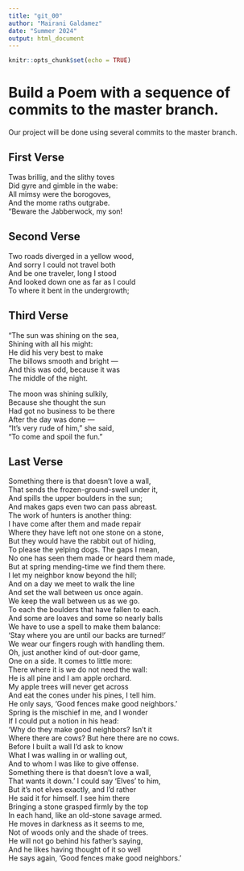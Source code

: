 ```yaml
---
title: "git_00"
author: "Mairani Galdamez"
date: "Summer 2024"
output: html_document
---
```


```r
knitr::opts_chunk$set(echo = TRUE)
```
# Build a Poem with a sequence of commits to the master branch.
Our project will be done using several commits to the master branch.
<!-- Do not modify or change any text in "!--" bracketed areas such as this --- these are instructions to
you, if you change any of this the git program will notice it and compromise your git merging strategy !-->

## First Verse 
<!--Put the first five lines of a poem by Lewis Carrol in this section!-->
Twas brillig, and the slithy toves   
      Did gyre and gimble in the wabe:   
All mimsy were the borogoves,     
      And the mome raths outgrabe.   
“Beware the Jabberwock, my son!       

## Second Verse
<!--Put the first five lines of a poem by Robert Frost here!-->
Two roads diverged in a yellow wood,  
And sorry I could not travel both   
And be one traveler, long I stood  
And looked down one as far as I could  
To where it bent in the undergrowth;  

## Third Verse
<!--Put the first two verses of The Walrus and the Carpenter here!-->
"The sun was shining on the sea,  
      Shining with all his might:  
He did his very best to make  
      The billows smooth and bright —  
And this was odd, because it was  
      The middle of the night.  

The moon was shining sulkily,  
      Because she thought the sun  
Had got no business to be there   
      After the day was done —  
"It's very rude of him," she said,  
      "To come and spoil the fun."  
      
## Last Verse
<!--Put a short poem of your choice 8-20 lines,here!-->

Something there is that doesn’t love a wall,  
That sends the frozen-ground-swell under it,  
And spills the upper boulders in the sun;  
And makes gaps even two can pass abreast.  
The work of hunters is another thing:  
I have come after them and made repair   
Where they have left not one stone on a stone,   
But they would have the rabbit out of hiding,   
To please the yelping dogs. The gaps I mean,  
No one has seen them made or heard them made,   
But at spring mending-time we find them there.   
I let my neighbor know beyond the hill;    
And on a day we meet to walk the line  
And set the wall between us once again.  
We keep the wall between us as we go.  
To each the boulders that have fallen to each.  
And some are loaves and some so nearly balls  
We have to use a spell to make them balance:  
‘Stay where you are until our backs are turned!’  
We wear our fingers rough with handling them.  
Oh, just another kind of out-door game,  
One on a side. It comes to little more:  
There where it is we do not need the wall:  
He is all pine and I am apple orchard.  
My apple trees will never get across  
And eat the cones under his pines, I tell him.  
He only says, ‘Good fences make good neighbors.’  
Spring is the mischief in me, and I wonder  
If I could put a notion in his head:  
‘Why do they make good neighbors? Isn’t it  
Where there are cows? But here there are no cows.  
Before I built a wall I’d ask to know  
What I was walling in or walling out,  
And to whom I was like to give offense.  
Something there is that doesn't love a wall,  
That wants it down.’ I could say ‘Elves’ to him,  
But it’s not elves exactly, and I’d rather  
He said it for himself. I see him there  
Bringing a stone grasped firmly by the top  
In each hand, like an old-stone savage armed.  
He moves in darkness as it seems to me,  
Not of woods only and the shade of trees.  
He will not go behind his father’s saying,  
And he likes having thought of it so well  
He says again, ‘Good fences make good neighbors.’  
    
